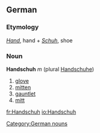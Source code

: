 ==German==
===Etymology===
''[[Hand]]'', hand + ''[[Schuh]]'', shoe

===Noun===
'''Handschuh''' ''m'' (plural [[Handschuhe]])

#[[glove]]
#[[mitten]]
#[[gauntlet]]
#[[mitt]]
{{seeCites}}

[[Category:German nouns]]

[[fr:Handschuh]]
[[io:Handschuh]]